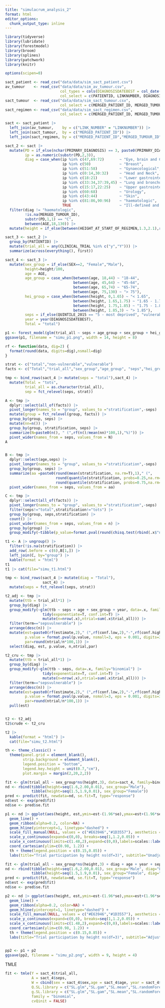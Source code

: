 ```yaml
---
title: "simulacrum_analysis_2"
format: html
editor_options: 
  chunk_output_type: inline
---
```



```r

library(tidyverse)
library(lubridate)
library(forestmodel)
library(broom)
library(splines)
library(patchwork)
library(knitr)

options(scipen=0)

sact_patient <- read_csv("data/data/sim_sact_patient.csv")
av_tumour    <- read_csv("data/data/sim_av_tumour.csv", 
                         col_types = cols(DIAGNOSISDATEBEST = col_date(format = "%Y-%m-%d")),
                         col_select = c(PATIENTID, LINKNUMBER, DIAGNOSISDATEBEST, SITE_ICD10_O2_3CHAR, AGE, SEX, QUINTILE_2015))
sact_tumour  <- read_csv("data/data/sim_sact_tumour.csv", 
                         col_select = c(MERGED_PATIENT_ID, MERGED_TUMOUR_ID, PRIMARY_DIAGNOSIS))
sact_regimen <- read_csv("data/data/sim_sact_regimen.csv",
                         col_select = c(MERGED_PATIENT_ID, MERGED_TUMOUR_ID, CLINICAL_TRIAL, HEIGHT_AT_START_OF_REGIMEN, WEIGHT_AT_START_OF_REGIMEN))

sact <- sact_patient |> 
  left_join(av_tumour,    by = c("LINK_NUMBER" = "LINKNUMBER")) |> 
  left_join(sact_tumour,  by = c("MERGED_PATIENT_ID")) |> 
  left_join(sact_regimen, by = c("MERGED_PATIENT_ID","MERGED_TUMOUR_ID"))

sact_2 <- sact |> 
  mutate(PD = if_else(nchar(PRIMARY_DIAGNOSIS) == 3, paste0(PRIMARY_DIAGNOSIS,"0"), PRIMARY_DIAGNOSIS),
         ip = as.numeric(substr(PD,2,3)),
         diag = case_when(ip %in% c(47,69:72)       ~ "Eye, brain and CNS",
                          ip %in% c(50)             ~ "Breast",
                          ip %in% c(51:58)          ~ "Gynaecological",
                          ip %in% c(0:14,30:32)     ~ "Head and Neck",
                          ip %in% c(18:21)          ~ "Lower gastrointestinal",
                          ip %in% c(33:34,37:39,45) ~ "Lung and bronchus",
                          ip %in% c(15:17,22:25)    ~ "Upper gastrointestinal",
                          ip %in% c(60:68)          ~ "Urology",
                          ip %in% c(43:44)          ~ "Skin",
                          ip %in% c(81:86,90:96)    ~ "haematologic",
                          TRUE                      ~ "Ill-defined and unspecified")) |> 
  filter(diag != "haematologic", 
         !is.na(MERGED_TUMOUR_ID), 
         substr(PD,1,1) == "C", 
         between(AGE,18,130)) |> 
  mutate(height = if_else(between(HEIGHT_AT_START_OF_REGIMEN,1.3,2.1),round(HEIGHT_AT_START_OF_REGIMEN*100), NA))
```

```r
sact_3 <- sact_2 |> 
  group_by(PATIENTID) |> 
  mutate(trial_all = any(CLINICAL_TRIAL %in% c("y","Y"))) |> 
  summarize(across(everything(), first))

sact_4 <- sact_3 |> 
  mutate(sex_group = if_else(SEX==2, "Female","Male"), 
         height=height/100,
         age = AGE,
         age_group = case_when(between(age, 18,44) ~ "18-44",
                               between(age, 45,64) ~ "45-64",
                               between(age, 65,74) ~ "65-74",
                               between(age, 75,130) ~ "> 75"),
         hei_group = case_when(between(height, 0,1.65) ~ "< 1.65",
                               between(height, 1.65,1.75) ~ "1.65 - 1.75",
                               between(height, 1.75,1.85) ~ "1.75 - 1.85",
                               between(height, 1.85,3) ~ "> 1.85"),
         seps = if_else(QUINTILE_2015 == "5 - most deprived", "vulnerable","non-vulnerable"),
         year = year(DIAGNOSISDATEBEST),
         Total = "total")
```



```r

p1 <- forest_model(glm(trial_all ~ seps + age_group + sex_group + hei_group + diag, data=sact_4, family = binomial))
ggsave(p1, filename = "simu_p1.png", width = 14, height = 8)
```

```r
rf <- function(data, dig=2) {
  format(round(data, digits=dig),nsmall=dig)
}

strat <- c("total","non-vulnerable","vulnerable")
facts <- c("Total","trial_all","sex_group","age_group", "seps","hei_group","diag")

tmp <- bind_rows(sact_4 |> mutate(seps = "total"),sact_4) |> 
  mutate(Total = "tots",
         trial_all = as.character(trial_all),
         sep = fct_relevel(seps, strat))

A <- tmp |> 
  dplyr::select(all_of(facts)) |> 
  pivot_longer(names_to = "group", values_to ="stratification",-seps) |> 
  mutate(group = fct_relevel(group, facts)) |> 
  group_by(group, seps) |> 
  mutate(nn=n()) |> 
  group_by(group, stratification, seps) |> 
  summarize(N=paste0(n(), " (",rf(n()/mean(nn)*100,1),"%)")) |> 
  pivot_wider(names_from = seps, values_from = N)
A


B <- tmp |> 
  dplyr::select(age,seps) |> 
  pivot_longer(names_to = "group", values_to ="stratification",-seps) |> 
  group_by(group, seps) |> 
  summarize(aa =paste0(round(mean(stratification, na.rm=T),1)," (",
                       round(quantile(stratification, probs=0.25,na.rm=T)[[1]]),":",
                       round(quantile(stratification, probs=0.75,na.rm=T)[[1]]),")")) |> 
  pivot_wider(names_from = seps, values_from = aa)

C <- tmp |> 
  dplyr::select(all_of(facts)) |> 
  pivot_longer(names_to = "group", values_to ="stratification",-seps) |> 
  filter(seps!="total",stratification!="tots") |> 
  group_by(group, seps,stratification) |> 
  count() |> 
  pivot_wider(names_from = seps, values_from = n) |> 
  group_by(group) |> 
  group_modify(~tibble(p_value=format.pval(round(chisq.test(rbind(.x$"non-vulnerable",.x$"vulnerable"))$"p.value",3),eps=0.001,digits=3,nsmall=3,scientific=FALSE)))

t1 <- A |> ungroup() |> 
  filter(!is.na(stratification)) |> 
  add_row(.before = c(6),B[1,]) |> 
  left_join(C, by="group") |> 
  kable(format = "html")
t1
t1 |> cat(file="simu_t1.html")
```

```r

tmp <- bind_rows(sact_4 |> mutate(diag = "Total"), 
                 sact_4) |> 
  mutate(seps = fct_relevel(seps, strat))

t2_adj <- tmp |> 
  mutate(ttb = trial_all*1) |> 
  group_by(diag) |> 
  group_modify(~glm(ttb ~ seps + age + sex_group + year, data=.x, family="binomial") |> 
                 tidy(exponentiate=T, conf.int=T) |> 
                 mutate(n=nrow(.x),ntrial=sum(.x$trial_all))) |> 
  filter(term=="sepsvulnerable") |> 
  arrange(desc(n)) |> 
  mutate(est=paste0(rf(estimate,2)," (",rf(conf.low,2),"-",rf(conf.high,2),")"),
         p.value = format.pval(p.value, nsmall=3, eps = 0.001, digits=3),
         par=round(ntrial/n*100,1)) |> 
  select(diag, est, p.value, n,ntrial,par)

t2_cru <- tmp |> 
  mutate(ttb = trial_all*1) |> 
  group_by(diag) |> 
  group_modify(~glm(ttb ~ seps, data=.x, family="binomial") |> 
                 tidy(exponentiate=T, conf.int=T) |> 
                 mutate(n=nrow(.x),ntrial=sum(.x$trial_all))) |> 
  filter(term=="sepsvulnerable") |> 
  arrange(desc(n)) |> 
  mutate(est=paste0(rf(estimate,2)," (",rf(conf.low,2),"-",rf(conf.high,2),")"),
         p.value = format.pval(p.value, nsmall=3, eps = 0.001, digits=3),
         par=round(ntrial/n*100,1)) |> 
  pull(est)


t2 <- t2_adj
t2$crude <- t2_cru

t2 |> 
  kable(format = "html") |> 
  cat(file="simu_t2.html")
```

```r

th <- theme_classic() +
  theme(panel.grid = element_blank(),
        strip.background = element_blank(),
        legend.position = "bottom",
        legend.key.height = unit(0.7,"cm"),
        plot.margin = margin(2,20,2,2))

fit <- glm(trial_all ~ sex_group*ns(height,3), data=sact_4, family=binomial)
nd <- rbind(tibble(height=seq(1.6,2.00,0.01), sex_group="Male"),
            tibble(height=seq(1.5,1.9,0.01), sex_group="Female"))
pred <- predict(fit, newdata=nd, se.fit=T, type="response")
nd$est <- exp(pred$fit)
nd$se <- pred$se.fit

p1 <- nd |> ggplot(aes(height, est,ymin=est-(1.96*se),ymax=est+(1.96*se),fill=sex_group, color=sex_group)) +
  geom_line() +
  geom_ribbon(alpha=0.2, color=NA) +
  geom_hline(yintercept=1, linetype="dashed") +
  scale_fill_manual(NULL, values = c("#E63946","#1D3557"), aesthetics = c("fill","color")) +
  scale_y_continuous(expand=c(0,0), breaks=seq(1,1.2,0.05)) +
  scale_x_continuous(limits=c(1.48,2),expand=c(0,0),labels=scales::label_number(suffix="m")) +
  coord_cartesian(ylim=c(0.98, 1.2)) +
  th + theme(legend.position = c(0.15,0.85)) +
  labs(title="Trial participation by height ns(df=3)", subtitle="Unadjusted",y="OR")

fit <- glm(trial_all ~ sex_group*ns(height,3) + diag + age + year + seps, data=sact_4, family=binomial)
nd <- rbind(tibble(height=seq(1.6,2.00,0.01), sex_group="Male", diag="Lung and bronchus",age=50,year=2015,seps="non-vulnerable"),
            tibble(height=seq(1.5,1.9,0.01), sex_group="Female", diag="Lung and bronchus",age=50,year=2015,seps="non-vulnerable"))
pred <- predict(fit, newdata=nd, se.fit=T, type="response")
nd$est <- exp(pred$fit)
nd$se <- pred$se.fit

p2 <- nd |> ggplot(aes(height, est,ymin=est-(1.96*se),ymax=est+(1.96*se),fill=sex_group, color=sex_group)) +
  geom_line() +
  geom_ribbon(alpha=0.2, color=NA) +
  geom_hline(yintercept=1, linetype="dashed") +
  scale_fill_manual(NULL, values = c("#E63946","#1D3557"), aesthetics = c("fill","color")) +
  scale_y_continuous(expand=c(0,0), breaks=seq(1,1.2,0.05)) +
  scale_x_continuous(limits=c(1.48,2),expand=c(0,0),labels=scales::label_number(suffix="m")) +
  coord_cartesian(ylim=c(0.98, 1.2)) +
  th + theme(legend.position = c(0.15,0.85)) +
  labs(title="Trial participation by height ns(df=3)", subtitle="Adjusted for diagnosis, age, year and SEP",y="OR")


pp2 <- p1 + p2
ggsave(pp2, filename = "simu_p2.png", width = 9, height = 4)
```


TMLE

```r
fit <- tmle(Y = sact_4$trial_all, 
            A = sact_4$seps,
            W = cbind(sex = sact_4$sex,age = sact_4$age, year = sact_4$year),
            Q.SL.library = c("SL.glm","SL.gam","SL.mean","SL.randomForest"),
            g.SL.library = c("SL.glm","SL.gam","SL.mean","SL.randomForest"),
            family = "binomial",
            cvQinit = FALSE)


```

